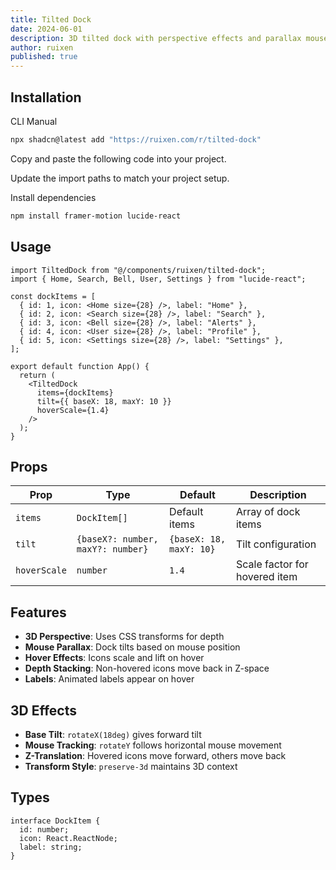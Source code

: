 ```yaml
---
title: Tilted Dock
date: 2024-06-01
description: 3D tilted dock with perspective effects and parallax mouse tracking
author: ruixen
published: true
---
```


<ComponentPreview name="tilted-dock-demo" category="docks" />

## Installation

<Tabs defaultValue="cli">

<TabsList>
  <TabsTrigger value="cli">CLI</TabsTrigger>
  <TabsTrigger value="manual">Manual</TabsTrigger>
</TabsList>
<TabsContent value="cli">

```bash
npx shadcn@latest add "https://ruixen.com/r/tilted-dock"
```

</TabsContent>

<TabsContent value="manual">

<Steps>

<Step>Copy and paste the following code into your project.</Step>

<ComponentSource name="tilted-dock" />

<Step>Update the import paths to match your project setup.</Step>

<Step>Install dependencies</Step>

```bash
npm install framer-motion lucide-react
```

</Steps>

</TabsContent>

</Tabs>

## Usage

```tsx
import TiltedDock from "@/components/ruixen/tilted-dock";
import { Home, Search, Bell, User, Settings } from "lucide-react";

const dockItems = [
  { id: 1, icon: <Home size={28} />, label: "Home" },
  { id: 2, icon: <Search size={28} />, label: "Search" },
  { id: 3, icon: <Bell size={28} />, label: "Alerts" },
  { id: 4, icon: <User size={28} />, label: "Profile" },
  { id: 5, icon: <Settings size={28} />, label: "Settings" },
];

export default function App() {
  return (
    <TiltedDock
      items={dockItems}
      tilt={{ baseX: 18, maxY: 10 }}
      hoverScale={1.4}
    />
  );
}
```

## Props

| Prop         | Type                              | Default                 | Description                   |
| ------------ | --------------------------------- | ----------------------- | ----------------------------- |
| `items`      | `DockItem[]`                      | Default items           | Array of dock items           |
| `tilt`       | `{baseX?: number, maxY?: number}` | `{baseX: 18, maxY: 10}` | Tilt configuration            |
| `hoverScale` | `number`                          | `1.4`                   | Scale factor for hovered item |

## Features

- **3D Perspective**: Uses CSS transforms for depth
- **Mouse Parallax**: Dock tilts based on mouse position
- **Hover Effects**: Icons scale and lift on hover
- **Depth Stacking**: Non-hovered icons move back in Z-space
- **Labels**: Animated labels appear on hover

## 3D Effects

- **Base Tilt**: `rotateX(18deg)` gives forward tilt
- **Mouse Tracking**: `rotateY` follows horizontal mouse movement
- **Z-Translation**: Hovered icons move forward, others move back
- **Transform Style**: `preserve-3d` maintains 3D context

## Types

```tsx
interface DockItem {
  id: number;
  icon: React.ReactNode;
  label: string;
}
```
